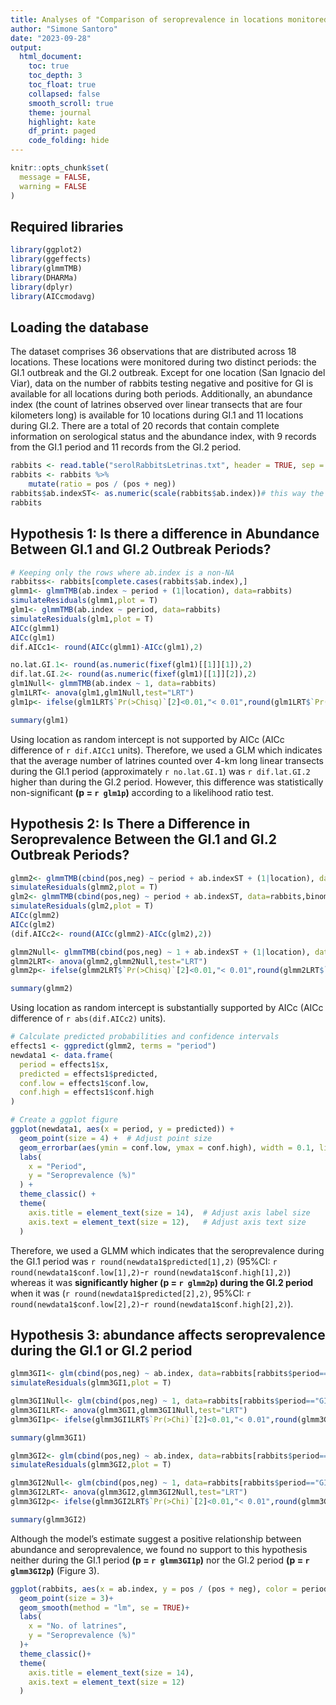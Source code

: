 ```yaml
---
title: Analyses of "Comparison of seroprevalence in locations monitored during the GI.1 and GI.2 periods"
author: "Simone Santoro"
date: "2023-09-28"
output: 
  html_document:
    toc: true
    toc_depth: 3
    toc_float: true
    collapsed: false
    smooth_scroll: true
    theme: journal
    highlight: kate
    df_print: paged
    code_folding: hide
---
```


```r
knitr::opts_chunk$set(
  message = FALSE,
  warning = FALSE
)
```


## Required libraries

```r
library(ggplot2)
library(ggeffects)
library(glmmTMB)
library(DHARMa)
library(dplyr)
library(AICcmodavg)
```

## Loading the database
The dataset comprises 36 observations that are distributed across 18 locations. These locations were monitored during two distinct periods: the GI.1 outbreak and the GI.2 outbreak. Except for one location (San Ignacio del Viar), data on the number of rabbits testing negative and positive for GI is available for all locations during both periods. Additionally, an abundance index (the count of latrines observed over linear transects that are four kilometers long) is available for 10 locations during GI.1 and 11 locations during GI.2. There are a total of 20 records that contain complete information on serological status and the abundance index, with 9 records from the GI.1 period and 11 records from the GI.2 period.
```r
rabbits <- read.table("serolRabbitsLetrinas.txt", header = TRUE, sep = "\t", stringsAsFactors = TRUE)
rabbits <- rabbits %>%
    mutate(ratio = pos / (pos + neg))
rabbits$ab.indexST<- as.numeric(scale(rabbits$ab.index))# this way the estimates of the model which include ab.index as covariate are meant for the average value of ab.index in the dataset
rabbits
```

## Hypothesis 1: Is there a difference in Abundance Between GI.1 and GI.2 Outbreak Periods?
```r
# Keeping only the rows where ab.index is a non-NA
rabbitss<- rabbits[complete.cases(rabbits$ab.index),]
glmm1<- glmmTMB(ab.index ~ period + (1|location), data=rabbits)
simulateResiduals(glmm1,plot = T)
glm1<- glmmTMB(ab.index ~ period, data=rabbits)
simulateResiduals(glm1,plot = T)
AICc(glmm1)
AICc(glm1)
dif.AICc1<- round(AICc(glmm1)-AICc(glm1),2)

no.lat.GI.1<- round(as.numeric(fixef(glm1)[[1]][1]),2)
dif.lat.GI.2<- round(as.numeric(fixef(glm1)[[1]][2]),2)
glm1Null<- glmmTMB(ab.index ~ 1, data=rabbits)
glm1LRT<- anova(glm1,glm1Null,test="LRT")
glm1p<- ifelse(glm1LRT$`Pr(>Chisq)`[2]<0.01,"< 0.01",round(glm1LRT$`Pr(>Chisq)`[2],3))

summary(glm1)
```

Using location as random intercept is not supported by AICc (AICc difference of `r dif.AICc1` units). Therefore, we used a GLM which indicates that the average number of latrines counted over 4-km long linear transects during the GI.1 period (approximately `r no.lat.GI.1`) was `r dif.lat.GI.2` higher than during the GI.2 period. However, this difference was statistically non-significant **(p = `r glm1p`)** according to a likelihood ratio test. 

## Hypothesis 2: Is There a Difference in Seroprevalence Between the GI.1 and GI.2 Outbreak Periods?
```r
glmm2<- glmmTMB(cbind(pos,neg) ~ period + ab.indexST + (1|location), data=rabbits,binomial)
simulateResiduals(glmm2,plot = T)
glm2<- glmmTMB(cbind(pos,neg) ~ period + ab.indexST, data=rabbits,binomial)
simulateResiduals(glm2,plot = T)
AICc(glmm2)
AICc(glm2)
(dif.AICc2<- round(AICc(glmm2)-AICc(glm2),2))

glmm2Null<- glmmTMB(cbind(pos,neg) ~ 1 + ab.indexST + (1|location), data=rabbits,binomial)
glmm2LRT<- anova(glmm2,glmm2Null,test="LRT")
glmm2p<- ifelse(glmm2LRT$`Pr(>Chisq)`[2]<0.01,"< 0.01",round(glmm2LRT$`Pr(>Chisq)`[2],3))

summary(glmm2)
```

Using location as random intercept is substantially supported by AICc (AICc difference of `r abs(dif.AICc2)` units).

```r
# Calculate predicted probabilities and confidence intervals
effects1 <- ggpredict(glmm2, terms = "period")
newdata1 <- data.frame(
  period = effects1$x,
  predicted = effects1$predicted,
  conf.low = effects1$conf.low,
  conf.high = effects1$conf.high
)

# Create a ggplot figure
ggplot(newdata1, aes(x = period, y = predicted)) +
  geom_point(size = 4) +  # Adjust point size
  geom_errorbar(aes(ymin = conf.low, ymax = conf.high), width = 0.1, linewidth = 1) +  # Adjust error bar width and size
  labs(
    x = "Period",
    y = "Seroprevalence (%)"
  ) +
  theme_classic() +
  theme(
    axis.title = element_text(size = 14),  # Adjust axis label size
    axis.text = element_text(size = 12),   # Adjust axis text size
  )
```

Therefore, we used a GLMM which indicates that the seroprevalence during the GI.1 period was `r round(newdata1$predicted[1],2)` (95%CI: `r round(newdata1$conf.low[1],2)`-`r round(newdata1$conf.high[1],2)`) whereas it was **significantly higher (p = `r glmm2p`) during the GI.2 period** when it was (`r round(newdata1$predicted[2],2)`, 95%CI: `r round(newdata1$conf.low[2],2)`-`r round(newdata1$conf.high[2],2)`). 

## Hypothesis 3: abundance affects seroprevalence during the GI.1 or GI.2 period

```r
glmm3GI1<- glm(cbind(pos,neg) ~ ab.index, data=rabbits[rabbits$period=="GI.1" & !is.na(rabbits$ab.index),],binomial)
simulateResiduals(glmm3GI1,plot = T)

glmm3GI1Null<- glm(cbind(pos,neg) ~ 1, data=rabbits[rabbits$period=="GI.1" & !is.na(rabbits$ab.index),],binomial)
glmm3GI1LRT<- anova(glmm3GI1,glmm3GI1Null,test="LRT")
glmm3GI1p<- ifelse(glmm3GI1LRT$`Pr(>Chi)`[2]<0.01,"< 0.01",round(glmm3GI1LRT$`Pr(>Chi)`[2],3))

summary(glmm3GI1)
```

```r
glmm3GI2<- glm(cbind(pos,neg) ~ ab.index, data=rabbits[rabbits$period=="GI.2" & !is.na(rabbits$ab.index),],binomial)
simulateResiduals(glmm3GI2,plot = T)

glmm3GI2Null<- glm(cbind(pos,neg) ~ 1, data=rabbits[rabbits$period=="GI.2" & !is.na(rabbits$ab.index),],binomial)
glmm3GI2LRT<- anova(glmm3GI2,glmm3GI2Null,test="LRT")
glmm3GI2p<- ifelse(glmm3GI2LRT$`Pr(>Chi)`[2]<0.01,"< 0.01",round(glmm3GI2LRT$`Pr(>Chi)`[2],3))

summary(glmm3GI2)
```

Although the model's estimate suggest a positive relationship between abundance and seroprevalence, we found no support to this hypothesis neither during the GI.1 period **(p = `r glmm3GI1p`)** nor the GI.2 period **(p = `r glmm3GI2p`)** (Figure 3).

```r

ggplot(rabbits, aes(x = ab.index, y = pos / (pos + neg), color = period))+
  geom_point(size = 3)+
  geom_smooth(method = "lm", se = TRUE)+
  labs(
    x = "No. of latrines",
    y = "Seroprevalence (%)"
  )+
  theme_classic()+
  theme(
    axis.title = element_text(size = 14),
    axis.text = element_text(size = 12)
  )
```

